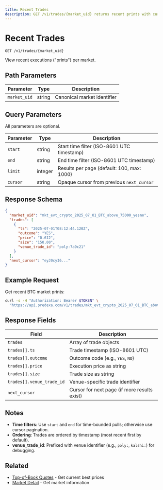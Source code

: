 ```yaml
---
title: Recent Trades
description: GET /v1/trades/{market_uid} returns recent prints with cursor pagination and optional time filters.
---
```


# Recent Trades

```
GET /v1/trades/{market_uid}
```

View recent executions ("prints") per market.

## Path Parameters

| Parameter | Type | Description |
|-----------|------|-------------|
| `market_uid` | string | Canonical market identifier |

## Query Parameters

All parameters are optional.

| Parameter | Type | Description |
|-----------|------|-------------|
| `start` | string | Start time filter (ISO-8601 UTC timestamp) |
| `end` | string | End time filter (ISO-8601 UTC timestamp) |
| `limit` | integer | Results per page (default: 100, max: 1000) |
| `cursor` | string | Opaque cursor from previous `next_cursor` |

## Response Schema

```json
{
  "market_uid": "mkt_evt_crypto_2025_07_01_BTC_above_75000_yesno",
  "trades": [
    {
      "ts": "2025-07-01T08:12:44.120Z",
      "outcome": "YES",
      "price": "0.612",
      "size": "150.00",
      "venue_trade_id": "poly:7a9c21"
    }
  ],
  "next_cursor": "eyJ0cyI6..."
}
```

## Example Request

Get recent BTC market prints:

```bash
curl -s -H "Authorization: Bearer $TOKEN" \
  "https://api.predexa.com/v1/trades/mkt_evt_crypto_2025_07_01_BTC_above_75000_yesno?limit=200"
```

## Response Fields

| Field | Description |
|-------|-------------|
| `trades` | Array of trade objects |
| `trades[].ts` | Trade timestamp (ISO-8601 UTC) |
| `trades[].outcome` | Outcome code (e.g., `YES`, `NO`) |
| `trades[].price` | Execution price as string |
| `trades[].size` | Trade size as string |
| `trades[].venue_trade_id` | Venue-specific trade identifier |
| `next_cursor` | Cursor for next page (if more results exist) |

## Notes

- **Time filters**: Use `start` and `end` for time-bounded pulls; otherwise use cursor pagination.
- **Ordering**: Trades are ordered by timestamp (most recent first by default).
- **venue_trade_id**: Prefixed with venue identifier (e.g., `poly:`, `kalshi:`) for debugging.

## Related

- [Top-of-Book Quotes](/pages/live-data/quotes) - Get current best prices
- [Market Detail](/pages/discovery/market-detail) - Get market information
